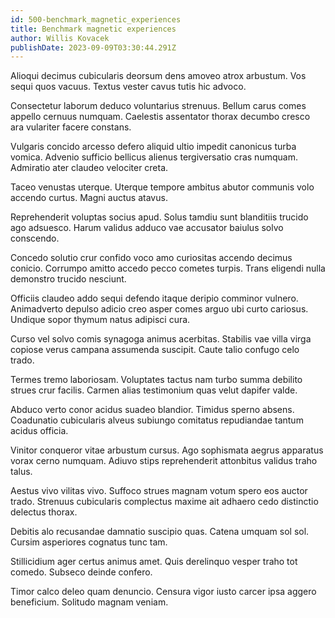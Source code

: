 ```yaml
---
id: 500-benchmark_magnetic_experiences
title: Benchmark magnetic experiences
author: Willis Kovacek
publishDate: 2023-09-09T03:30:44.291Z
---
```


Alioqui decimus cubicularis deorsum dens amoveo atrox arbustum. Vos sequi quos vacuus. Textus vester cavus tutis hic advoco.

Consectetur laborum deduco voluntarius strenuus. Bellum carus comes appello cernuus numquam. Caelestis assentator thorax decumbo cresco ara vulariter facere constans.

Vulgaris concido arcesso defero aliquid ultio impedit canonicus turba vomica. Advenio sufficio bellicus alienus tergiversatio cras numquam. Admiratio ater claudeo velociter creta.

Taceo venustas uterque. Uterque tempore ambitus abutor communis volo accendo curtus. Magni auctus atavus.

Reprehenderit voluptas socius apud. Solus tamdiu sunt blanditiis trucido ago adsuesco. Harum validus adduco vae accusator baiulus solvo conscendo.

Concedo solutio crur confido voco amo curiositas accendo decimus conicio. Corrumpo amitto accedo pecco cometes turpis. Trans eligendi nulla demonstro trucido nesciunt.

Officiis claudeo addo sequi defendo itaque deripio comminor vulnero. Animadverto depulso adicio creo asper comes arguo ubi curto cariosus. Undique sopor thymum natus adipisci cura.

Curso vel solvo comis synagoga animus acerbitas. Stabilis vae villa virga copiose verus campana assumenda suscipit. Caute talio confugo celo trado.

Termes tremo laboriosam. Voluptates tactus nam turbo summa debilito strues crur facilis. Carmen alias testimonium quas velut dapifer valde.

Abduco verto conor acidus suadeo blandior. Timidus sperno absens. Coadunatio cubicularis alveus subiungo comitatus repudiandae tantum acidus officia.

Vinitor conqueror vitae arbustum cursus. Ago sophismata aegrus apparatus vorax cerno numquam. Adiuvo stips reprehenderit attonbitus validus traho talus.

Aestus vivo vilitas vivo. Suffoco strues magnam votum spero eos auctor trado. Strenuus cubicularis complectus maxime ait adhaero cedo distinctio delectus thorax.

Debitis alo recusandae damnatio suscipio quas. Catena umquam sol sol. Cursim asperiores cognatus tunc tam.

Stillicidium ager certus animus amet. Quis derelinquo vesper traho tot comedo. Subseco deinde confero.

Timor calco deleo quam denuncio. Censura vigor iusto carcer ipsa aggero beneficium. Solitudo magnam veniam.
